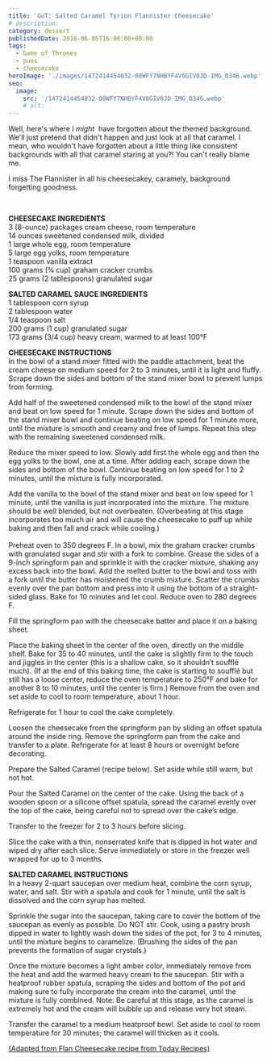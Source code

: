 ```yaml
---
title: 'GoT: Salted Caramel Tyrion Flannister Cheesecake'
# description:
category: dessert
publishedDate: 2016-06-05T16:00:00+00:00
tags:
  - Game of Thrones
  - puns
  - cheesecake
heroImage: './images/1472414454032-08WFY7NHBYF4V8GIV8JD-IMG_0346.webp'
seo:
  image:
    src: '/1472414454032-08WFY7NHBYF4V8GIV8JD-IMG_0346.webp'
    # alt:
---
```



<div class="sqs-html-content">
	<p>
		<span>Well, here's where I </span>
		<em>might</em>
		<span>
			 have forgotten about the themed background. We'll just pretend that
			didn't happen and just look at all that caramel. I mean, who wouldn't have
			forgotten about a little thing like consistent backgrounds with all that
			caramel staring at you?! You can't really blame me.
		</span>
	</p>
	<p>
		I miss The Flannister in all his cheesecakey, caramely, background
		forgetting goodness. 
	</p>
</div>
<div
	class="image-block-outer-wrapper layout-caption-below design-layout-inline"
	data-test="image-block-inline-outer-wrapper"
>
	<figure class="sqs-block-image-figure intrinsic">
		<div
			class="image-block-wrapper"
			data-animation-role="image"
			data-animation-override=""
		>
			<div class="sqs-image-shape-container-element has-aspect-ratio">
				<Picture src={ContentImage1} alt=""></Picture>
			</div>
		</div>
	</figure>
</div>
<div class="sqs-html-content">
	<p> </p>
	<p>
		<strong>CHEESECAKE INGREDIENTS</strong>
		<br />3 (8-ounce) packages cream cheese, room temperature <br />
		14 ounces sweetened condensed milk, divided
		<br />1 large whole egg, room temperature
		<br />5 large egg yolks, room temperature
		<br />1 teaspoon vanilla extract
		<br />
		100 grams (¾ cup) graham cracker crumbs
		<br />
		25 grams (2 tablespoons) granulated sugar
	</p>
	<p>
		<strong>SALTED CARAMEL SAUCE INGREDIENTS</strong>
		<br />1 tablespoon corn syrup
		<br />2 tablespoon water
		<br />
		1/4 teaspoon salt
		<br />
		200 grams (1 cup) granulated sugar
		<br />
		173 grams (3/4 cup) heavy cream, warmed to at least 100°F
	</p>
	<p>
		<strong>CHEESECAKE INSTRUCTIONS</strong>
		<br />
		In the bowl of a stand mixer fitted with the paddle attachment, beat the
		cream cheese on medium speed for 2 to 3 minutes, until it is light and
		fluffy. Scrape down the sides and bottom of the stand mixer bowl to prevent
		lumps from forming.
	</p>
	<p>
		Add half of the sweetened condensed milk to the bowl of the stand mixer and
		beat on low speed for 1 minute. Scrape down the sides and bottom of the
		stand mixer bowl and continue beating on low speed for 1 minute more, until
		the mixture is smooth and creamy and free of lumps. Repeat this step with
		the remaining sweetened condensed milk.
	</p>
	<p>
		Reduce the mixer speed to low. Slowly add first the whole egg and then the
		egg yolks to the bowl, one at a time. After adding each, scrape down the
		sides and bottom of the bowl. Continue beating on low speed for 1 to 2
		minutes, until the mixture is fully incorporated.
	</p>
	<p>
		Add the vanilla to the bowl of the stand mixer and beat on low speed for 1
		minute, until the vanilla is just incorporated into the mixture. The mixture
		should be well blended, but not overbeaten. (Overbeating at this stage
		incorporates too much air and will cause the cheesecake to puff up while
		baking and then fall and crack while cooling.)
		<br />
		<br />
		Preheat oven to 350 degrees F. In a bowl, mix the graham cracker crumbs with
		granulated sugar and stir with a fork to combine. Grease the sides of a
		9-inch springform pan and sprinkle it with the cracker mixture, shaking any
		excess back into the bowl. Add the melted butter to the bowl and toss with a
		fork until the butter has moistened the crumb mixture. Scatter the crumbs
		evenly over the pan bottom and press into it using the bottom of a
		straight-sided glass. Bake for 10 minutes and let cool. Reduce oven to 280
		degrees F.
	</p>
	<p>
		Fill the springform pan with the cheesecake batter and place it on a baking
		sheet.
	</p>
	<p>
		Place the baking sheet in the center of the oven, directly on the middle
		shelf. Bake for 35 to 40 minutes, until the cake is slightly firm to the
		touch and jiggles in the center (this is a shallow cake, so it shouldn’t
		soufflé much). (If at the end of this baking time, the cake is starting to
		soufflé but still has a loose center, reduce the oven temperature to 250°F
		and bake for another 8 to 10 minutes, until the center is firm.) Remove from
		the oven and set aside to cool to room temperature, about 1 hour.
	</p>
	<p>Refrigerate for 1 hour to cool the cake completely.</p>
	<p>
		Loosen the cheesecake from the springform pan by sliding an offset spatula
		around the inside ring. Remove the springform pan from the cake and transfer
		to a plate. Refrigerate for at least 8 hours or overnight before decorating.
	</p>
	<p>
		Prepare the Salted Caramel (recipe below). Set aside while still warm, but
		not hot.
	</p>
	<p>
		Pour the Salted Caramel on the center of the cake. Using the back of a
		wooden spoon or a silicone offset spatula, spread the caramel evenly over
		the top of the cake, being careful not to spread over the cake’s edge.
	</p>
	<p>Transfer to the freezer for 2 to 3 hours before slicing.</p>
	<p>
		Slice the cake with a thin, nonserrated knife that is dipped in hot water
		and wiped dry after each slice. Serve immediately or store in the freezer
		well wrapped for up to 3 months.
	</p>
	<p>
		<strong>SALTED CARAMEL INSTRUCTIONS</strong>
		<br />
		In a heavy 2-quart saucepan over medium heat, combine the corn syrup, water,
		and salt. Stir with a spatula and cook for 1 minute, until the salt is
		dissolved and the corn syrup has melted.
	</p>
	<p>
		Sprinkle the sugar into the saucepan, taking care to cover the bottom of the
		saucepan as evenly as possible. Do NOT stir. Cook, using a pastry brush
		dipped in water to lightly wash down the sides of the pot, for 3 to 4
		minutes, until the mixture begins to caramelize. (Brushing the sides of the
		pan prevents the formation of sugar crystals.)
	</p>
	<p>
		Once the mixture becomes a light amber color, immediately remove from the
		heat and add the warmed heavy cream to the saucepan. Stir with a heatproof
		rubber spatula, scraping the sides and bottom of the pot and making sure to
		fully incorporate the cream into the caramel, until the mixture is fully
		combined. Note: Be careful at this stage, as the caramel is extremely hot
		and the cream will bubble up and release very hot steam.
	</p>
	<p>
		Transfer the caramel to a medium heatproof bowl. Set aside to cool to room
		temperature for 30 minutes; the caramel will thicken as it cools.
	</p>
	<p>
		<a
			target="_blank"
			href="http://www.today.com/recipes/salted-caramel-flan-cheesecake-t63011"
		>
			(Adapted from Flan Cheesecake recipe from Today Recipes)
		</a>
		<br />
		<br /> 
	</p>
	<p>
		<br /> 
	</p>
	<p> </p>
	<p> </p>
	<p> </p>
	<p> </p>
</div>
